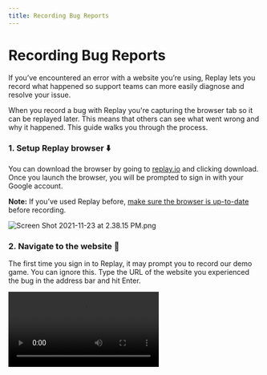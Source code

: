 ```yaml
---
title: Recording Bug Reports
---
```


# Recording Bug Reports

If you’ve encountered an error with a website you’re using, Replay lets you record what happened so support teams can more easily diagnose and resolve your issue.

When you record a bug with Replay you're capturing the browser tab so it can be replayed later. This means that others can see what went wrong and why it happened. This guide walks you through the process.

### 1. Setup Replay browser ⬇️

You can download the browser by going to [replay.io](https://replay.io) and clicking download. Once you launch the browser, you will be prompted to sign in with your Google account.

**Note:** If you’ve used Replay before, [make sure the browser is up-to-date](/test-suites/playwright/troubleshooting-guide) before recording.

![Screen Shot 2021-11-23 at 2.38.15 PM.png](/images/Screen_Shot_2021-11-23_at_2.38.15_PM_klyky.png)

### 2. Navigate to the website 📍

The first time you sign in to Replay, it may prompt you to record our demo game. You can ignore this. Type the URL of the website you experienced the bug in the address bar and hit Enter.

<Video src="/videos/navigatetowebsite_jafxk.mp4" />

### 3. Click record 📹

Click the blue record button to the right of the address bar. The page will refresh and the recording will begin!

<Video src="/videos/pressrecord_pukiu.mp4" />

### 4. Recreate the bug 🐛

Retrace the steps that triggered the bug. For example, if you clicked a link and it was broken, you’ll want to click the link again with the recording running. Once you’re done, click the red stop button.

<Callout type="info" emoji="💡">
We recommend keeping the recording as short as possible. Try to only record the steps needed to recreate the issue that occurred.

</Callout>

<Video src="/videos/recreatebug_seylr.mp4" />

### 5. Save the replay ⬆️

After you stop recording, you can add a title describing the bug you found and save the replay. 

We recommend leaving the replay private and sharing it in step 7.

<Video src="/videos/savereplay_ukkjv.mp4" />

### 6. Add comments 💬

Once you save the replay, adding [Comments](/reference-guide/debugging/commenting) is a great way to leave notes for yourself or other members of your team. You can add comments to the video, print statements, console logs, network requests, or a source.

<Callout type="info" emoji="💡">
When adding a replay to a bug report, comments can be a “trail of breadcrumbs” allowing your team member to jump to a point in time where the issue occurred and start debugging right away.

</Callout>

<Video src="/videos/addcomment_zwepn.mp4" />

### 7. Share the replay 👋

After you've saved the replay, you will be redirected to the replay itself. You can then share with whoever will be viewing the bug.

Click the blue share button in the top right and add their email address. You can add anyone and they will get an email invitation from us to view the replay.

<Callout type="info" emoji="💡">
If you’re adding a replay to a GitHub issue or support ticket and don’t have an email address, you can also make the replay public, then share by copying the link.

</Callout>

<Video src="/videos/share_gtcpd.mp4" />

## Need help?

If you run into any issues, contact us at support@replay.io or in the [Replay Discord](https://replay.io/discord).